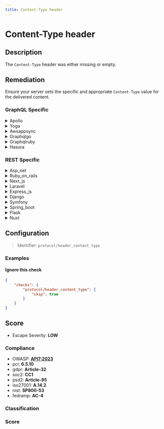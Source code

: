 ```yaml
---
title: Content-Type header
---
```


# Content-Type header

## Description

The `Content-Type` header was either missing or empty.


## Remediation

Ensure your server sets the specific and appropriate `Content-Type` value for the delivered content.



### GraphQL Specific

<details>
    <summary>Apollo</summary>

Ensure that the Apollo server framework is configured to include the 'Content-Type' header with the appropriate media type (e.g., 'application/json' for JSON responses) in all responses. This can typically be achieved by setting up middleware that sets the header or by configuring the response object directly within your resolver functions.

</details>

<details>
    <summary>Yoga</summary>

Ensure that the Yoga framework engine properly sets the 'Content-Type' header to the appropriate media type (e.g., 'application/json' for JSON responses) for all responses. This can help mitigate issues such as MIME type confusion attacks. Additionally, validate and sanitize all input to prevent content sniffing and other injection attacks.

</details>

<details>
    <summary>Awsappsync</summary>

Ensure that the 'Content-Type' header is set to 'application/json' for all JSON-based HTTP responses to prevent MIME type confusion attacks. In AWS AppSync, configure the response mapping template to set the 'Content-Type' header appropriately for the returned content.

</details>

<details>
    <summary>Graphqlgo</summary>

Ensure that the Content-Type header is set to 'application/json' for all GraphQL requests to properly interpret the incoming queries.

</details>

<details>
    <summary>Graphqlruby</summary>

Ensure that the Content-Type header is set to 'application/json' for all GraphQL requests to prevent content sniffing and reduce the risk of CSRF attacks. In the GraphQL Ruby framework, you can enforce this by using a before_action callback in your controller to check the Content-Type of incoming requests or by using a middleware that asserts the correct Content-Type header.

</details>

<details>
    <summary>Hasura</summary>

Ensure that the Content-Type header is set correctly for all responses. For Hasura GraphQL engine, configure the server to use 'application/json' as the Content-Type for JSON responses and 'application/graphql' for GraphQL responses. This can help prevent MIME type confusion and potential security issues.

</details>


### REST Specific

<details>
    <summary>Asp_net</summary>

Ensure that all responses from the ASP.NET application explicitly set the 'Content-Type' header to the appropriate MIME type. For example, use 'Response.ContentType = "application/json";' when returning JSON data.

</details>

<details>
    <summary>Ruby_on_rails</summary>

Ensure that your Ruby on Rails application explicitly sets the 'Content-Type' header for each response. Use the 'respond_to' block or 'render' method to set the correct 'Content-Type'. For example, use 'render json: @object, content_type: 'application/json'' for JSON responses.

</details>

<details>
    <summary>Next_js</summary>

Ensure that all server-side responses include a proper `Content-Type` header. In Next.js, you can set headers by using the `res.setHeader` method in API routes or server-side functions. For example, to set the `Content-Type` for a JSON response, use `res.setHeader('Content-Type', 'application/json')` before sending the response.

</details>

<details>
    <summary>Laravel</summary>

In Laravel, ensure that responses from the server explicitly set the 'Content-Type' header to the appropriate MIME type. For JSON responses, use the 'response()->json()' method, which automatically sets the 'Content-Type' header to 'application/json'. For other content types, use the 'header()' method on the response object to set the 'Content-Type' correctly. For example, for HTML content, you can use 'response($content)->header('Content-Type', 'text/html')'. Always validate and sanitize input data to prevent content sniffing attacks.

</details>

<details>
    <summary>Express_js</summary>

Ensure that all responses from the Express.js application explicitly set the 'Content-Type' header to the appropriate MIME type. For JSON responses, use 'res.type('application/json')' before sending the response to correctly set the header.

</details>

<details>
    <summary>Django</summary>

Ensure that all responses from the Django application explicitly set the 'Content-Type' header. Use the 'HttpResponse' object's 'content_type' argument to set the appropriate MIME type, such as 'application/json' for JSON responses, or 'text/html' for HTML responses.

</details>

<details>
    <summary>Symfony</summary>

In Symfony, ensure that the response object sets the 'Content-Type' header to the appropriate MIME type before returning it. For example, use '	extbackslash Symfony	extbackslash Component	extbackslash HttpFoundation	extbackslash Response' to set the header: '	extdollar response->headers->set('Content-Type', 'application/json');' if you are returning JSON data.

</details>

<details>
    <summary>Spring_boot</summary>

Ensure that all responses from the Spring Boot application explicitly set the 'Content-Type' header. This can be achieved by configuring the HttpMessageConverters or by using the '@ResponseBody' annotation on controller methods to automatically set the header based on the returned object type. For any manual response setting, use 'HttpServletResponse.setContentType()' to specify the correct MIME type.

</details>

<details>
    <summary>Flask</summary>

Ensure that all responses from the Flask application explicitly set the 'Content-Type' header to the appropriate MIME type. For example, use 'response.content_type = 'application/json'' for JSON responses.

</details>

<details>
    <summary>Nuxt</summary>

Ensure that all server responses include a proper 'Content-Type' header. In Nuxt.js, you can set headers using the 'nuxt.config.js' file or within your API routes. For example, use 'res.setHeader('Content-Type', 'application/json')' for JSON responses.

</details>

## Configuration

> Identifier: `protocol/header_content_type`



### Examples



#### Ignore this check

```json
{
    "checks": {
        "protocol/header_content_type": {
            "skip": true
        }
    }
}
```




## Score

- Escape Severity: **<span className="low-severity">LOW</span>**

### Compliance

- OWASP: **[API7:2023](https://github.com/OWASP/API-Security/blob/master/editions/2023/en/0xa7-server-side-request-forgery.md)**
- pci: **6.5.10**
- gdpr: **Article-32**
- soc2: **CC1**
- psd2: **Article-95**
- iso27001: **A.14.2**
- nist: **SP800-53**
- fedramp: **AC-4**

### Classification






### Score




